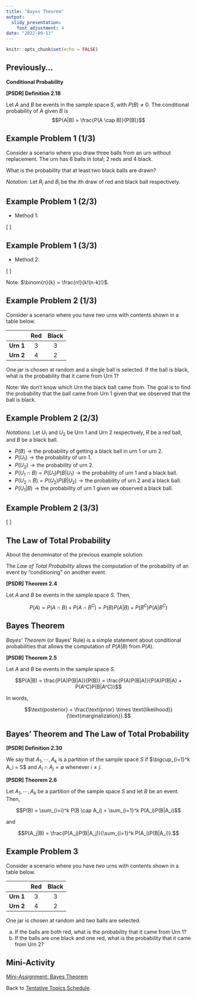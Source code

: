 ---
title: "Bayes Theorem"
output:
  slidy_presentation:
    font_adjustment: 4
date: "2022-09-13"
---

```{r setup, include=FALSE}
knitr::opts_chunk$set(echo = FALSE)
```

## Previously...

**Conditional Probability**

**[PSDR] Definition 2.18**

Let $A$ and $B$ be events in the sample space $S$, with $P(B) \ne 0$. The conditional probability of $A$ given $B$ is 
$$P(A|B) = \frac{P(A \cap B)}{P(B)}$$

## Example Problem 1 (1/3)

Consider a scenario where you draw three balls from an urn without replacement. The urn has 6 balls in total; 2 reds and 4 black.

What is the probability that at least two black balls are drawn?

*Notation:* Let $R_i$ and $B_i$ be the $i$th draw of red and black ball respectively.

## Example Problem 1 (2/3)

* Method 1:

\[
\scriptsize
\begin{align*}
P(\text{black balls} \ge 2) = & P(B_1)P(B_2|B_1)P(B_3|B_1 \cap B_2) + \longrightarrow \{B_1,B_2,B_3\}\\ 
                              & P(B_1)P(B_2|B_1)P(R_3|B_1 \cap B_2) + \longrightarrow \{B_1,B_2,R_3\} \\
                              & P(B_1)P(R_2|B_1)P(B_3|B_1 \cap R_2) + \longrightarrow \{B_1,R_2,B_3\} \\ 
                              & P(R_1)P(B_2|R_1)P(B_3|R_1 \cap B_2) \hspace{7px} \longrightarrow \{R_1,B_2,B_3\} \\
                              & \\
P(\text{black balls} \ge 2) = & \left(\frac{1}{5}\right) + \left(\frac{1}{5}\right) + \left(\frac{1}{5}\right) + \left(\frac{1}{5}\right) \\
                            = & \frac{4}{5}
\end{align*}
\]

## Example Problem 1 (3/3)

* Method 2:

\[
\scriptsize
\begin{align*}
P(\text{draw at least 2 black balls}) = & \frac{\text{ways to draw exactly 2 black balls } + \text{ways to draw exactly 3 black balls}}{\text{all ways to draw 3 balls out of 6}} \\
                                      = & \frac{\binom{4}{2}\binom{2}{1} + \binom{4}{3}\binom{2}{0}}{\binom{6}{3}}\\
                                      = & \frac{6(2) +4(1) }{20} \\
                                      = & \frac{16}{20} \\
                                      = & \frac{4}{5}
\end{align*}
\]

Note: $\binom{n}{k} = \frac{n!}{k!(n-k)!}$.

## Example Problem 2 (1/3)

Consider a scenario where you have *two* urns with contents shown in a table below.

<center>
|       | **Red** | **Black** |
|:-------:|:-----:|:-------:|
| **Urn 1** | 3   | 3     |
| **Urn 2** | 4   | 2     |
</center>

One jar is chosen at random and a single ball is selected. If the ball is black, what is the probability that it came from Urn 1?

Note: We don't know which Urn the black ball came from. The goal is to find the probability that the ball came from Urn 1 given that we observed that the ball is black.

## Example Problem 2 (2/3)

*Notations:* Let $U_1$ and $U_2$ be Urn 1 and Urn 2 respectively, $R$ be a red ball, and $B$ be a black ball.

- $P(B) \longrightarrow \text{the probability of getting a black ball in urn 1 or urn 2.}$
- $P(U_1) \longrightarrow \text{the probability of urn 1.}$
- $P(U_2) \longrightarrow \text{the probability of urn 2.}$
- $P(U_1 \cap B) = P(U_1)P(B|U_1) \longrightarrow \text{the probability of urn 1 and a black ball.}$
- $P(U_2 \cap B) = P(U_2)P(B|U_2) \longrightarrow \text{the probability of urn 2 and a black ball.}$
- $P(U_1|B) \longrightarrow \text{the probability of urn 1 given we observed a black ball.}$

## Example Problem 2 (3/3)

\[
\begin{align*}
P(U_1|B) = & \frac{P(U_1)P(B|U_1)}{P(B)} \\
         = & \frac{P(U_1)P(B|U_1)}{P(U_1)P(B|U_1) + P(U_2)P(B|U_2)} \\
         = & \frac{\left(\frac{1}{2}\right)\left(\frac{3}{6}\right)}{\left(\frac{1}{2}\right)\left(\frac{3}{6}\right) + \left(\frac{1}{2}\right)\left(\frac{2}{6}\right)} \\
         = & \frac{1/4}{5/12} \\
P(U_1|B) = & \frac{5}{48}
\end{align*}
\]

## The Law of Total Probability

About the denominator of the previous example solution:

The *Law of Total Probability* allows the computation of the probability of an event by “conditioning” on another event.

**[PSDR] Theorem 2.4**

Let $A$ and $B$ be events in the sample space $S$. Then,

$$P(A) = P(A \cap B) + P(A \cap B^C) = P(B)P(A|B) + P(B^C)P(A|B^C)$$

## Bayes Theorem

*Bayes’ Theorem* (or Bayes' Rule) is a simple statement about conditional probabilities that allows the computation of $P(A|B)$ from $P(A)$.

**[PSDR] Theorem 2.5**

Let $A$ and $B$ be events in the sample space $S$.

$$P(A|B) = \frac{P(A)P(B|A)}{P(B)} = \frac{P(A)P(B|A)}{P(A)P(B|A) + P(A^C)P(B|A^C)}$$

In words,

$$\text{posterior} = \frac{\text{prior} \times \text{likelihood}}{\text{marginalization}}.$$

## Bayes' Theorem and The Law of Total Probability

**[PSDR] Definition 2.30**

We say that $A_1, \cdots, A_k$ is a partition of the sample space $S$ if $\bigcup_{i=1}^k A_i = S$ and $A_i \cap A_j = \emptyset$ whenever $i \ne j$.

**[PSDR] Theorem 2.6**

Let $A_1, \cdots, A_k$ be a partition of the sample space $S$ and let $B$ be an event. Then,

$$P(B) = \sum_{i=i}^k P(B \cap A_i) = \sum_{i=1}^k P(A_i)P(B|A_i)$$

and

$$P(A_j|B) = \frac{P(A_j)P(B|A_j)}{\sum_{i=1}^k P(A_i)P(B|A_i)}.$$

## Example Problem 3

Consider a scenario where you have *two* urns with contents shown in a table below.

<center>
|       | **Red** | **Black** |
|:-------:|:-----:|:-------:|
| **Urn 1** | 3   | 3     |
| **Urn 2** | 4   | 2     |
</center>

One jar is chosen at random and *two* balls are selected. 

  a. If the balls are both red, what is the probability that it came from Urn 1?
  a. If the balls are one black and one red, what is the probability that it came from Urn 2?

## Mini-Activity

[Mini-Assignment: Bayes Theorem](ma-mth461a-20220913.pdf){target="_blank"}

Back to [Tentative Topics Schedule](../../topics.html).
